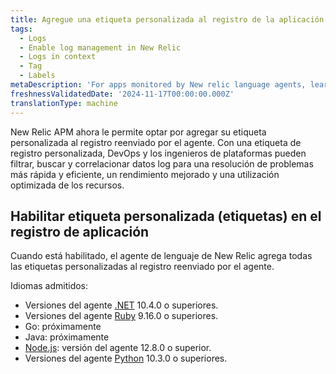 ```yaml
---
title: Agregue una etiqueta personalizada al registro de la aplicación
tags:
  - Logs
  - Enable log management in New Relic
  - Logs in context
  - Tag
  - Labels
metaDescription: 'For apps monitored by New relic language agents, learn how to add custome tags (labels) to logs.'
freshnessValidatedDate: '2024-11-17T00:00:00.000Z'
translationType: machine
---
```


New Relic APM ahora le permite optar por agregar su etiqueta personalizada al registro reenviado por el agente. Con una etiqueta de registro personalizada, DevOps y los ingenieros de plataformas pueden filtrar, buscar y correlacionar datos log para una resolución de problemas más rápida y eficiente, un rendimiento mejorado y una utilización optimizada de los recursos.

## Habilitar etiqueta personalizada (etiquetas) en el registro de aplicación

Cuando está habilitado, el agente de lenguaje de New Relic agrega todas las etiquetas personalizadas al registro reenviado por el agente.

Idiomas admitidos:

* Versiones del agente [.NET](/docs/apm/agents/net-agent/configuration/net-agent-configuration) 10.4.0 o superiores.
* Versiones del agente [Ruby](/docs.newrelic.com/docs/apm/agents/ruby-agent/configuration/ruby-agent-configuration/) 9.16.0 o superiores.
* Go: próximamente
* Java: próximamente
* [Node.js](/docs/apm/agents/nodejs-agent/installation-configuration/nodejs-agent-configuration): versión del agente 12.8.0 o superior.
* Versiones del agente [Python](/docs/apm/agents/python-agent/configuration/python-agent-configuration) 10.3.0 o superiores.